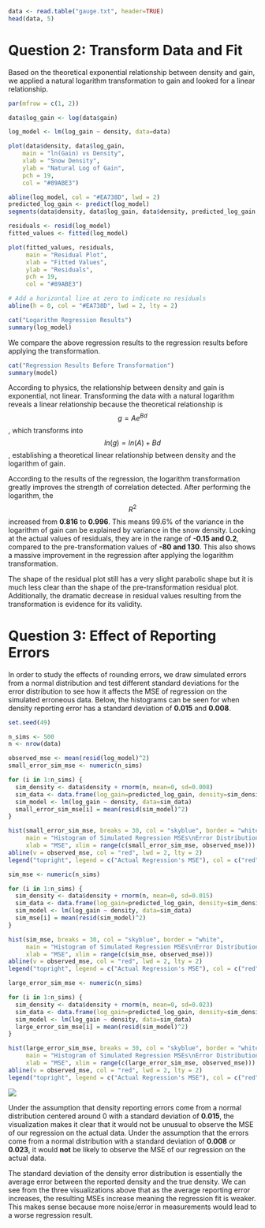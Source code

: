 ```r
data <- read.table("gauge.txt", header=TRUE)
head(data, 5)
```

# Question 2: Transform Data and Fit

Based on the theoretical exponential relationship between density and gain, we applied a natural logarithm transformation to gain and looked for a linear relationship.

```r
par(mfrow = c(1, 2))

data$log_gain <- log(data$gain)

log_model <- lm(log_gain ~ density, data=data)

plot(data$density, data$log_gain,
    main = "ln(Gain) vs Density", 
    xlab = "Snow Density", 
    ylab = "Natural Log of Gain", 
    pch = 19, 
    col = "#89ABE3")

abline(log_model, col = "#EA738D", lwd = 2)
predicted_log_gain <- predict(log_model)
segments(data$density, data$log_gain, data$density, predicted_log_gain, col = "purple", lwd = 1, lty = 2)

residuals <- resid(log_model)
fitted_values <- fitted(log_model)

plot(fitted_values, residuals, 
     main = "Residual Plot", 
     xlab = "Fitted Values", 
     ylab = "Residuals", 
     pch = 19, 
     col = "#89ABE3")

# Add a horizontal line at zero to indicate no residuals
abline(h = 0, col = "#EA738D", lwd = 2, lty = 2)
```

```r
cat("Logarithm Regression Results")
summary(log_model)
```

We compare the above regression results to the regression results before applying the transformation.

```r
cat("Regression Results Before Transformation")
summary(model)
```

According to physics, the relationship between density and gain is exponential, not linear. Transforming the data with a natural logarithm reveals a linear relationship because the theoretical relationship is $$g = Ae^{Bd}$$, which transforms into $$ln(g) = ln(A) + Bd$$, establishing a theoretical linear relationship between density and the logarithm of gain.

According to the results of the regression, the logarithm transformation greatly improves the strength of correlation detected. After performing the logarithm, the $$R^2$$ increased from **0.816** to **0.996**. This means 99.6% of the variance in the logarithm of gain can be explained by variance in the snow density. Looking at the actual values of residuals, they are in the range of **-0.15 and 0.2**, compared to the pre-transformation values of **-80 and 130**. This also shows a massive improvement in the regression after applying the logarithm transformation.

The shape of the residual plot still has a very slight parabolic shape but it is much less clear than the shape of the pre-transformation residual plot. Additionally, the dramatic decrease in residual values resulting from the transformation is evidence for its validity.

# Question 3: Effect of Reporting Errors

In order to study the effects of rounding errors, we draw simulated errors from a normal distribution and test different standard deviations for the error distribution to see how it affects the MSE of regression on the simulated erroneous data. Below, the histograms can be seen for when density reporting error has a standard deviation of **0.015** and **0.008**.

```r
set.seed(49)

n_sims <- 500
n <- nrow(data)

observed_mse <- mean(resid(log_model)^2)
small_error_sim_mse <- numeric(n_sims)

for (i in 1:n_sims) {
  sim_density <- data$density + rnorm(n, mean=0, sd=0.008)
  sim_data <- data.frame(log_gain=predicted_log_gain, density=sim_density)
  sim_model <- lm(log_gain ~ density, data=sim_data)
  small_error_sim_mse[i] = mean(resid(sim_model)^2)
}

hist(small_error_sim_mse, breaks = 30, col = "skyblue", border = "white",
     main = "Histogram of Simulated Regression MSEs\nError Distribution: N(0, 0.008)",
     xlab = "MSE", xlim = range(c(small_error_sim_mse, observed_mse)))
abline(v = observed_mse, col = "red", lwd = 2, lty = 2)
legend("topright", legend = c("Actual Regression's MSE"), col = c("red"), lwd = 2, lty = 2)

sim_mse <- numeric(n_sims)

for (i in 1:n_sims) {
  sim_density <- data$density + rnorm(n, mean=0, sd=0.015)
  sim_data <- data.frame(log_gain=predicted_log_gain, density=sim_density)
  sim_model <- lm(log_gain ~ density, data=sim_data)
  sim_mse[i] = mean(resid(sim_model)^2)
}

hist(sim_mse, breaks = 30, col = "skyblue", border = "white",
     main = "Histogram of Simulated Regression MSEs\nError Distribution: N(0, 0.015)",
     xlab = "MSE", xlim = range(c(sim_mse, observed_mse)))
abline(v = observed_mse, col = "red", lwd = 2, lty = 2)
legend("topright", legend = c("Actual Regression's MSE"), col = c("red"), lwd = 2, lty = 2)

large_error_sim_mse <- numeric(n_sims)

for (i in 1:n_sims) {
  sim_density <- data$density + rnorm(n, mean=0, sd=0.023)
  sim_data <- data.frame(log_gain=predicted_log_gain, density=sim_density)
  sim_model <- lm(log_gain ~ density, data=sim_data)
  large_error_sim_mse[i] = mean(resid(sim_model)^2)
}

hist(large_error_sim_mse, breaks = 30, col = "skyblue", border = "white",
     main = "Histogram of Simulated Regression MSEs\nError Distribution: N(0, 0.023)",
     xlab = "MSE", xlim = range(c(large_error_sim_mse, observed_mse)))
abline(v = observed_mse, col = "red", lwd = 2, lty = 2)
legend("topright", legend = c("Actual Regression's MSE"), col = c("red"), lwd = 2, lty = 2)
```

![](images/clipboard-9133593.png)

Under the assumption that density reporting errors come from a normal distribution centered around 0 with a standard deviation of **0.015**, the visualization makes it clear that it would not be unusual to observe the MSE of our regression on the actual data. Under the assumption that the errors come from a normal distribution with a standard deviation of **0.008** or **0.023**, it would **not** be likely to observe the MSE of our regression on the actual data.

The standard deviation of the density error distribution is essentially the average error between the reported density and the true density. We can see from the three visualizations above that as the average reporting error increases, the resulting MSEs increase meaning the regression fit is weaker. This makes sense because more noise/error in measurements would lead to a worse regression result.
